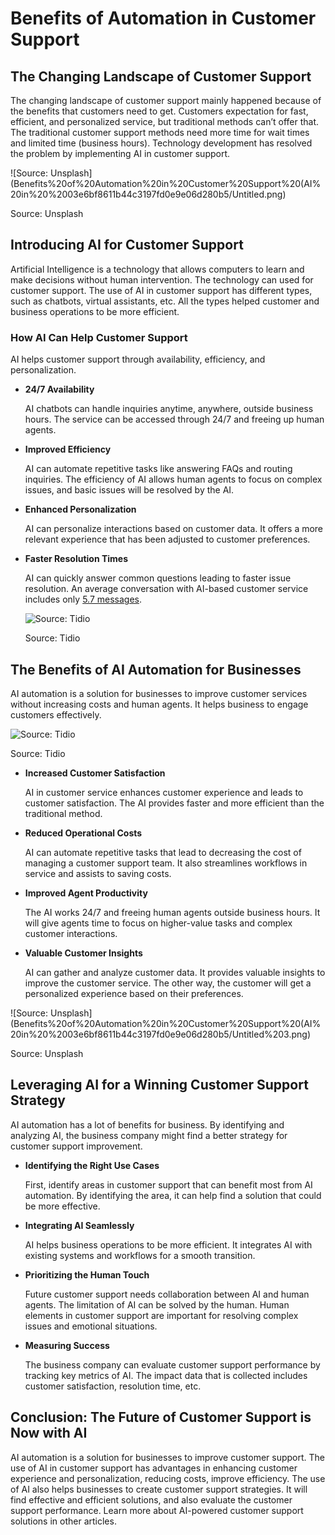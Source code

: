 # Benefits of Automation in Customer Support



## **The Changing Landscape of Customer Support**

The changing landscape of customer support mainly happened because of the benefits that customers need to get. Customers expectation for fast, efficient, and personalized service, but traditional methods can’t offer that. The traditional customer support methods need more time for wait times and limited time (business hours). Technology development has resolved the problem by implementing AI in customer support.

![Source: Unsplash](Benefits%20of%20Automation%20in%20Customer%20Support%20(AI%20in%20%2003e6bf8611b44c3197fd0e9e06d280b5/Untitled.png)

Source: Unsplash

## **Introducing AI for Customer Support**

Artificial Intelligence is a technology that allows computers to learn and make decisions without human intervention. The technology can used for customer support. The use of AI in customer support has different types, such as chatbots, virtual assistants, etc. All the types helped customer and business operations to be more efficient.

### **How AI Can Help Customer Support**

AI helps customer support through availability, efficiency, and personalization.

- **24/7 Availability**
    
    AI chatbots can handle inquiries anytime, anywhere, outside business hours. The service can be accessed through 24/7 and freeing up human agents.
    
- **Improved Efficiency**
    
    AI can automate repetitive tasks like answering FAQs and routing inquiries. The efficiency of AI allows human agents to focus on complex issues, and basic issues will be resolved by the AI.
    
- **Enhanced Personalization**
    
    AI can personalize interactions based on customer data. It offers a more relevant experience that has been adjusted to customer preferences.
    
- **Faster Resolution Times**
    
    AI can quickly answer common questions leading to faster issue resolution. An average conversation with AI-based customer service includes only [5.7 messages](https://www.tidio.com/blog/ai-customer-service-statistics/).
    
    ![Source: Tidio](./img/benefit-ai-customer-support-faster-resolution-time.png)
    
    Source: Tidio
    

## **The Benefits of AI Automation for Businesses**

AI automation is a solution for businesses to improve customer services without increasing costs and human agents. It helps business to engage customers effectively.

![Source: Tidio](./img/benefit-ai-automation-in-business.png)

Source: Tidio

- **Increased Customer Satisfaction**
    
    AI in customer service enhances customer experience and leads to customer satisfaction. The AI provides faster and more efficient than the traditional method.
    
- **Reduced Operational Costs**
    
    AI can automate repetitive tasks that lead to decreasing the cost of managing a customer support team. It also streamlines workflows in service and assists to saving costs.
    
- **Improved Agent Productivity**
    
    The AI works 24/7 and freeing human agents outside business hours. It will give agents time to focus on higher-value tasks and complex customer interactions.
    
- **Valuable Customer Insights**
    
    AI can gather and analyze customer data. It provides valuable insights to improve the customer service. The other way, the customer will get a personalized experience based on their preferences.
    

![Source: Unsplash](Benefits%20of%20Automation%20in%20Customer%20Support%20(AI%20in%20%2003e6bf8611b44c3197fd0e9e06d280b5/Untitled%203.png)

Source: Unsplash

## **Leveraging AI for a Winning Customer Support Strategy**

AI automation has a lot of benefits for business. By identifying and analyzing AI, the business company might find a better strategy for customer support improvement.

- **Identifying the Right Use Cases**
    
    First, identify areas in customer support that can benefit most from AI automation. By identifying the area, it can help find a solution that could be more effective.
    
- **Integrating AI Seamlessly**
    
    AI helps business operations to be more efficient. It integrates AI with existing systems and workflows for a smooth transition.
    
- **Prioritizing the Human Touch**
    
    Future customer support needs collaboration between AI and human agents. The limitation of AI can be solved by the human. Human elements in customer support are important for resolving complex issues and emotional situations.
    
- **Measuring Success**
    
    The business company can evaluate customer support performance by tracking key metrics of AI. The impact data that is collected includes customer satisfaction, resolution time, etc.
    

## **Conclusion: The Future of Customer Support is Now with AI**

AI automation is a solution for businesses to improve customer support. The use of AI in customer support has advantages in enhancing customer experience and personalization, reducing costs, improve efficiency. The use of AI also helps businesses to create customer support strategies. It will find effective and efficient solutions, and also evaluate the customer support performance. Learn more about AI-powered customer support solutions in other articles.